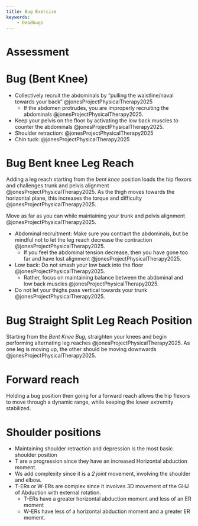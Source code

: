 ```yaml
---
title: Bug Exercise
keywords:
    - Deadbugs
---
```



# Assessment



# Bug (Bent Knee)

- Collectively recruit the abdominals by "pulling the waistline/naval towards your back" @jonesProjectPhysicalTherapy2025
    - If the abdomen protrudes, you are improperly recruiting the abdominals @jonesProjectPhysicalTherapy2025.
- Keep your pelvis on the floor by activating the low back muscles to counter the abdominals @jonesProjectPhysicalTherapy2025.
- Shoulder retraction: @jonesProjectPhysicalTherapy2025
- Chin tuck: @jonesProjectPhysicalTherapy2025



# Bug Bent knee Leg Reach

Adding a leg reach starting from the *bent knee* position loads the hip flexors and challenges trunk and pelvis alignment @jonesProjectPhysicalTherapy2025.
As the thigh moves towards the horizontal plane, this increases the torque and difficulty @jonesProjectPhysicalTherapy2025.


::: {.callout-note}
Move as far as you can while maintaining your trunk and pelvis alignment @jonesProjectPhysicalTherapy2025.
:::


- Abdominal recruitment: Make sure you contract the abdominals, but be mindful not to let the leg reach decrease the contraction @jonesProjectPhysicalTherapy2025.
    - If you feel the abdominal tension decrease, then you have gone too far and have lost alignment @jonesProjectPhysicalTherapy2025.
- Low back: Do not smash your low back into the floor @jonesProjectPhysicalTherapy2025.
    - Rather, focus on maintaining balance between the abdominal and low back muscles @jonesProjectPhysicalTherapy2025.
- Do not let your thighs pass vertical towards your trunk @jonesProjectPhysicalTherapy2025.

# Bug Straight Split Leg Reach Position

Starting from the *Bent Knee Bug*, straighten your knees and begin performing alternating leg reaches @jonesProjectPhysicalTherapy2025.
As one leg is moving up, the other should be moving downwards @jonesProjectPhysicalTherapy2025.

# Forward reach

Holding a bug position then going for a forward reach allows the hip flexors to move through a dynamic range, while keeping the lower extremity stabilized.

# Shoulder positions

- Maintaining shoulder retraction and depression is the most basic shoulder position
- T are a progression since they have an increased Horizontal abduction moment.
- Ws add complexity since it is a *2 joint* movement, involving the shoulder and elbow.
- T-ERs or W-ERs are complex since it involves 3D movement of the GHJ of Abduction with external rotation.
    - T-ERs have a greater horizontal abduction moment and less of an ER moment
    - W-ERs have less of a horizontal abduction moment and a greater ER moment.